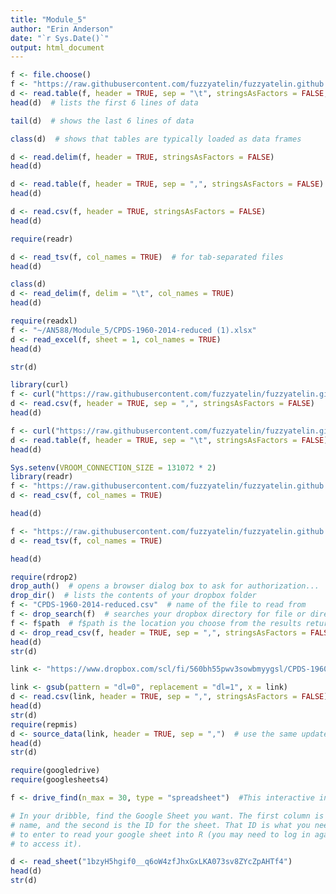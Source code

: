 ```yaml
---
title: "Module_5"
author: "Erin Anderson"
date: "`r Sys.Date()`"
output: html_document
---
```


```r
f <- file.choose()
f <- "https://raw.githubusercontent.com/fuzzyatelin/fuzzyatelin.github.io/master/AN588_Fall23/Country-Data-2016.txt"
d <- read.table(f, header = TRUE, sep = "\t", stringsAsFactors = FALSE, fill = T)
head(d)  # lists the first 6 lines of data
```

```r
tail(d)  # shows the last 6 lines of data
```

```r
class(d)  # shows that tables are typically loaded as data frames
```

```r
d <- read.delim(f, header = TRUE, stringsAsFactors = FALSE)
head(d)
```

```r
d <- read.table(f, header = TRUE, sep = ",", stringsAsFactors = FALSE)
head(d)
```

```r
d <- read.csv(f, header = TRUE, stringsAsFactors = FALSE)
head(d)
```

```r
require(readr)
```

```r
d <- read_tsv(f, col_names = TRUE)  # for tab-separated files
head(d)

```
```r
class(d)
d <- read_delim(f, delim = "\t", col_names = TRUE)
head(d)
```
```r
require(readxl)
f <- "~/AN588/Module_5/CPDS-1960-2014-reduced (1).xlsx"
d <- read_excel(f, sheet = 1, col_names = TRUE)
head(d)
```

```r
str(d)
```

```r
library(curl)
f <- curl("https://raw.githubusercontent.com/fuzzyatelin/fuzzyatelin.github.io/master/AN588_Fall23/CPDS-1960-2014-reduced.csv")
d <- read.csv(f, header = TRUE, sep = ",", stringsAsFactors = FALSE)
head(d)
```

```r
f <- curl("https://raw.githubusercontent.com/fuzzyatelin/fuzzyatelin.github.io/master/AN588_Fall23/CPDS-1960-2014-reduced.txt")
d <- read.table(f, header = TRUE, sep = "\t", stringsAsFactors = FALSE)
head(d)
```

```r
Sys.setenv(VROOM_CONNECTION_SIZE = 131072 * 2)
library(readr)
f <- "https://raw.githubusercontent.com/fuzzyatelin/fuzzyatelin.github.io/master/AN588_Fall23/CPDS-1960-2014-reduced.csv"
d <- read_csv(f, col_names = TRUE)
```
```r
head(d)
```
```r
f <- "https://raw.githubusercontent.com/fuzzyatelin/fuzzyatelin.github.io/master/AN588_Fall23/CPDS-1960-2014-reduced.txt"
d <- read_tsv(f, col_names = TRUE)
```
```r
head(d)
```

```r
require(rdrop2)
drop_auth()  # opens a browser dialog box to ask for authorization...
drop_dir()  # lists the contents of your dropbox folder
f <- "CPDS-1960-2014-reduced.csv"  # name of the file to read from
f <- drop_search(f)  # searches your dropbox directory for file or directory names; this can be slow
f <- f$path  # f$path is the location you choose from the results returned above
d <- drop_read_csv(f, header = TRUE, sep = ",", stringsAsFactors = FALSE)
head(d)
str(d)
```

```r
link <- "https://www.dropbox.com/scl/fi/560bh55pwv3sowbmyygsl/CPDS-1960-2014-reduced.csv?rlkey=sp4xkouegbno3fqrt65o7gb4d&dl=0"
```

```r
link <- gsub(pattern = "dl=0", replacement = "dl=1", x = link)
d <- read.csv(link, header = TRUE, sep = ",", stringsAsFactors = FALSE)
head(d)
str(d)
require(repmis)
d <- source_data(link, header = TRUE, sep = ",")  # use the same updated link to the raw data as above
head(d)
str(d)
```

```r
require(googledrive)
require(googlesheets4)

f <- drive_find(n_max = 30, type = "spreadsheet")  #This interactive interface will guide you through steps to link your Google Drive. The 'n_max' option will restrict the number of files retrieved to the 30 most recently-added to the linked drive. The 'type' option allows you to only search for a specific kind of file; in this case, spreadsheets (this 'type' will *not* find Excel files, only Google Sheets). It will store the results in an object called a 'dribble'.

# In your dribble, find the Google Sheet you want. The first column is the
# name, and the second is the ID for the sheet. That ID is what you need
# to enter to read your google sheet into R (you may need to log in again
# to access it).

d <- read_sheet("1bzyH5hgif0__q6oW4zfJhxGxLKA073sv8ZYcZpAHTf4")
head(d)
str(d)
```